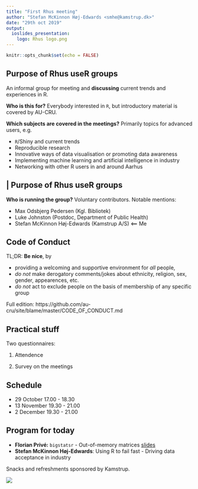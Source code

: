 ```yaml
---
title: "First Rhus meeting"
author: "Stefan McKinnon Høj-Edwards <smhe@kamstrup.dk>"
date: "29th oct 2019"
output: 
  ioslides_presentation: 
    logo: Rhus logo.png
---
```


```r
knitr::opts_chunk$set(echo = FALSE)
```

## Purpose of Rhus useR groups {.smaller}

An informal group for meeting and **discussing** current trends and experiences in R.

**Who is this for?** 
Everybody interested in `R`, but introductory material is covered by AU-CRU.

**Which subjects are covered in the meetings?** Primarily topics for advanced users, e.g.

- `R`/Shiny and current trends
- Reproducible research
- Innovative ways of data visualisation or promoting data awareness
- Implementing machine learning and artificial intelligence in industry
- Networking with other R users in and around Aarhus

## | Purpose of Rhus useR groups  {.smaller}

**Who is running the group?** 
Voluntary contributors. Notable mentions:

- Max Odsbjerg Pedersen (Kgl. Bibliotek)
- Luke Johnston (Postdoc, Department of Public Health)
- Stefan McKinnon Høj-Edwards (Kamstrup A/S) <== Me



## Code of Conduct

TL;DR: **Be nice**, by

- providing a welcoming and supportive environment for *all* people,
- *do not* make derogatory comments/jokes about ethnicity, religion, sex, gender, appearences, etc.
- *do not* act to exclude people on the basis of membership of any specific group


Full edition: https://github.com/au-cru/site/blame/master/CODE_OF_CONDUCT.md

## Practical stuff

Two questionnaires: 

(1) Attendence 

(2) Survey on the meetings


## Schedule


- 29 October  17.00 - 18.30
- 13 November 19.30 - 21.00
-  2 December 19.30 - 21.00

## Program for today

- **Florian Privé:** `bigstatsr` - Out-of-memory matrices [slides](https://privefl.github.io/R-presentation/bigstatsr.html)
- **Stefan McKinnon Høj-Edwards**: Using R to fail fast - Driving data acceptance in industry

<div class="smaller">
Snacks and refreshments sponsored by Kamstrup.

![](kamstrup.png)
</div>